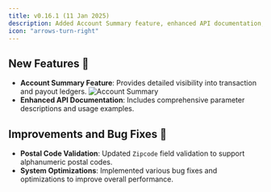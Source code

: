 ```yaml
---
title: v0.16.1 (11 Jan 2025)
description: Added Account Summary feature, enhanced API documentation, and improved postal code validation.
icon: "arrows-turn-right"
---
```


## New Features 🚀

- **Account Summary Feature**: Provides detailed visibility into transaction and payout ledgers.
    <img src="/images/changelog/account_summary.png" alt="Account Summary" />
- **Enhanced API Documentation**: Includes comprehensive parameter descriptions and usage examples.

## Improvements and Bug Fixes 🔧

- **Postal Code Validation**: Updated `Zipcode` field validation to support alphanumeric postal codes.
- **System Optimizations**: Implemented various bug fixes and optimizations to improve overall performance.

